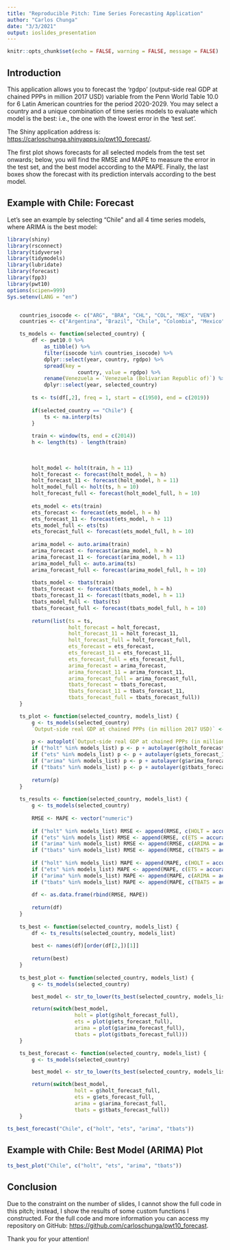 ---
title: "Reproducible Pitch: Time Series Forecasting Application"
author: "Carlos Chunga"
date: "3/3/2021"
output: ioslides_presentation
---

```{r setup, include=FALSE}
knitr::opts_chunk$set(echo = FALSE, warning = FALSE, message = FALSE)
```

## Introduction

This application allows you to forecast the 'rgdpo' (output-side real GDP at chained PPPs in million 2017 USD) variable from the Penn World Table 10.0 for 6 Latin American countries for the period 2020-2029. You may select a country and a unique combination of time series models to evaluate which model is the best: i.e., the one with the lowest error in the 'test set'. 

The Shiny application address is: <https://carloschunga.shinyapps.io/pwt10_forecast/>.

The first plot shows forecasts for all selected models from the test set onwards; below, you will find the RMSE and MAPE to measure the error in the test set, and the best model according to the MAPE. Finally, the last boxes show the forecast with its prediction intervals according to the best model. 

## Example with Chile: Forecast

Let's see an example by selecting "Chile" and all 4 time series models, where ARIMA is the best model:

```{r}
library(shiny)
library(rsconnect)
library(tidyverse)
library(tidymodels)
library(lubridate)
library(forecast)
library(fpp3)
library(pwt10)
options(scipen=999)
Sys.setenv(LANG = "en")


    countries_isocode <- c("ARG", "BRA", "CHL", "COL", "MEX", "VEN")
    countries <- c("Argentina", "Brazil", "Chile", "Colombia", "Mexico", "Venezuela")

    ts_models <- function(selected_country) {
        df <- pwt10.0 %>% 
            as_tibble() %>%
            filter(isocode %in% countries_isocode) %>% 
            dplyr::select(year, country, rgdpo) %>% 
            spread(key =
                       country, value = rgdpo) %>% 
            rename(Venezuela = `Venezuela (Bolivarian Republic of)`) %>% 
            dplyr::select(year, selected_country)
        
        ts <- ts(df[,2], freq = 1, start = c(1950), end = c(2019))
        
        if(selected_country == "Chile") {
            ts <- na.interp(ts)
        }
        
        train <- window(ts, end = c(2014))
        h <- length(ts) - length(train)
        
        
        
        holt_model <- holt(train, h = 11)
        holt_forecast <- forecast(holt_model, h = h)
        holt_forecast_11 <- forecast(holt_model, h = 11)
        holt_model_full <- holt(ts, h = 10)
        holt_forecast_full <- forecast(holt_model_full, h = 10)
        
        ets_model <- ets(train)
        ets_forecast <- forecast(ets_model, h = h)
        ets_forecast_11 <- forecast(ets_model, h = 11)
        ets_model_full <- ets(ts)
        ets_forecast_full <- forecast(ets_model_full, h = 10)
        
        arima_model <- auto.arima(train)
        arima_forecast <- forecast(arima_model, h = h)
        arima_forecast_11 <- forecast(arima_model, h = 11)
        arima_model_full <- auto.arima(ts)
        arima_forecast_full <- forecast(arima_model_full, h = 10)
        
        tbats_model <- tbats(train)
        tbats_forecast <- forecast(tbats_model, h = h)
        tbats_forecast_11 <- forecast(tbats_model, h = 11)
        tbats_model_full <- tbats(ts)
        tbats_forecast_full <- forecast(tbats_model_full, h = 10)
        
        return(list(ts = ts,
                    holt_forecast = holt_forecast,
                    holt_forecast_11 = holt_forecast_11,
                    holt_forecast_full = holt_forecast_full,
                    ets_forecast = ets_forecast,
                    ets_forecast_11 = ets_forecast_11,
                    ets_forecast_full = ets_forecast_full,
                    arima_forecast = arima_forecast,
                    arima_forecast_11 = arima_forecast_11,
                    arima_forecast_full = arima_forecast_full,
                    tbats_forecast = tbats_forecast,
                    tbats_forecast_11 = tbats_forecast_11,
                    tbats_forecast_full = tbats_forecast_full))
    }

    ts_plot <- function(selected_country, models_list) {
        g <- ts_models(selected_country)
        `Output-side real GDP at chained PPPs (in million 2017 USD)` <- g$ts
        
        p <- autoplot(`Output-side real GDP at chained PPPs (in million 2017 USD)`)
        if ("holt" %in% models_list) p <- p + autolayer(g$holt_forecast_11, series = "HOLT", PI = FALSE)
        if ("ets" %in% models_list) p <- p + autolayer(g$ets_forecast_11, series = "ETS", PI = FALSE)
        if ("arima" %in% models_list) p <- p + autolayer(g$arima_forecast_11, series = "ARIMA", PI = FALSE)
        if ("tbats" %in% models_list) p <- p + autolayer(g$tbats_forecast_11, series = "TBATS", PI = FALSE) 
        
        return(p)
    }
    
    ts_results <- function(selected_country, models_list) {
        g <- ts_models(selected_country)
        
        RMSE <- MAPE <- vector("numeric")
        
        if ("holt" %in% models_list) RMSE <- append(RMSE, c(HOLT = accuracy(g$holt_forecast, g$ts)["Test set","RMSE"]))
        if ("ets" %in% models_list) RMSE <- append(RMSE, c(ETS = accuracy(g$ets_forecast, g$ts)["Test set","RMSE"]))
        if ("arima" %in% models_list) RMSE <- append(RMSE, c(ARIMA = accuracy(g$arima_forecast, g$ts)["Test set","RMSE"]))
        if ("tbats" %in% models_list) RMSE <- append(RMSE, c(TBATS = accuracy(g$tbats_forecast, g$ts)["Test set","RMSE"]))
        
        if ("holt" %in% models_list) MAPE <- append(MAPE, c(HOLT = accuracy(g$holt_forecast, g$ts)["Test set","MAPE"]))
        if ("ets" %in% models_list) MAPE <- append(MAPE, c(ETS = accuracy(g$ets_forecast, g$ts)["Test set","MAPE"]))
        if ("arima" %in% models_list) MAPE <- append(MAPE, c(ARIMA = accuracy(g$arima_forecast, g$ts)["Test set","MAPE"]))
        if ("tbats" %in% models_list) MAPE <- append(MAPE, c(TBATS = accuracy(g$tbats_forecast, g$ts)["Test set","MAPE"]))
        
        df <- as.data.frame(rbind(RMSE, MAPE))
        
        return(df)
    }
    
    ts_best <- function(selected_country, models_list) {
        df <- ts_results(selected_country, models_list)
    
        best <- names(df)[order(df[2,])[1]]
        
        return(best)
    }
    
    ts_best_plot <- function(selected_country, models_list) {
        g <- ts_models(selected_country)

        best_model <- str_to_lower(ts_best(selected_country, models_list))

        return(switch(best_model,
                      holt = plot(g$holt_forecast_full),
                      ets = plot(g$ets_forecast_full),
                      arima = plot(g$arima_forecast_full),
                      tbats = plot(g$tbats_forecast_full)))
    }

    ts_best_forecast <- function(selected_country, models_list) {
        g <- ts_models(selected_country)

        best_model <- str_to_lower(ts_best(selected_country, models_list))

        return(switch(best_model,
                      holt = g$holt_forecast_full,
                      ets = g$ets_forecast_full,
                      arima = g$arima_forecast_full,
                      tbats = g$tbats_forecast_full))
    }
```

```{r echo = TRUE}
ts_best_forecast("Chile", c("holt", "ets", "arima", "tbats"))
```

## Example with Chile: Best Model (ARIMA) Plot

```{r echo = TRUE}
ts_best_plot("Chile", c("holt", "ets", "arima", "tbats"))
```

## Conclusion

Due to the constraint on the number of slides, I cannot show the full code in this pitch; instead, I show the results of some custom functions I constructed. For the full code and more information you can access my repository on GitHub: <https://github.com/carloschunga/pwt10_forecast>.

Thank you for your attention!
